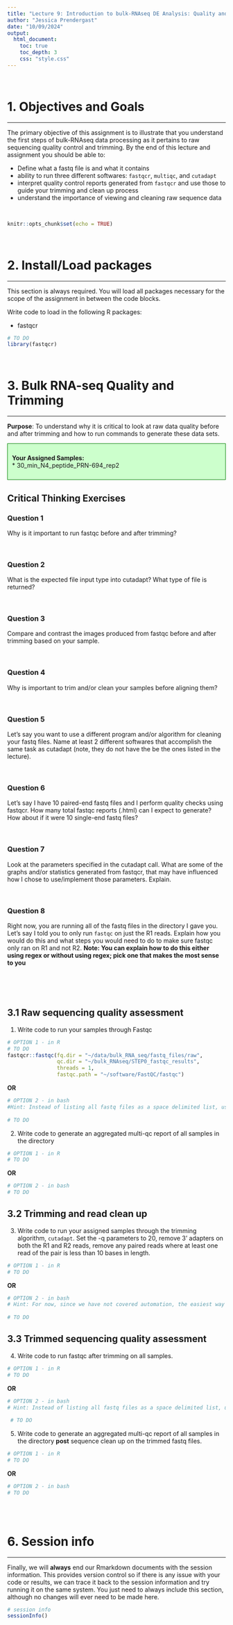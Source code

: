 ```yaml
---
title: "Lecture 9: Introduction to bulk-RNAseq DE Analysis: Quality and Trimming"
author: "Jessica Prendergast"
date: "10/09/2024"
output: 
  html_document:
    toc: true
    toc_depth: 3
    css: "style.css"  
---
```

<br/>  


# 1. Objectives and Goals  
*** 

The primary objective of this assignment is to illustrate that you understand the first steps of bulk-RNAseq data processing as it pertains to raw sequencing quality control and trimming.  By the end of this lecture and assignment you should be able to:

- Define what a fastq file is and what it contains
- ability to run three different softwares: `fastqcr`, `multiqc`, and `cutadapt`
- interpret quality control reports generated from `fastqcr` and use those to guide your trimming and clean up process  
- understand the importance of viewing and cleaning raw sequence data

<br/>
  
```r
knitr::opts_chunk$set(echo = TRUE)
```

<br/>

# 2. Install/Load packages  
*** 

This section is always required.  You will load all packages necessary for the scope of the assignment in between the code blocks.  

Write code to load in the following R packages:  

* fastqcr  

```r
# TO DO
library(fastqcr)
```

<br/>

# 3. Bulk RNA-seq Quality and Trimming  
***

**Purpose**:  To understand why it is critical to look at raw data quality before and after trimming and how to run commands to generate these data sets.  


<div style="background-color: #cfc ; padding: 10px; border: 1px solid green;"> 
**Your Assigned Samples:**  
* 30_min_N4_peptide_PRN-694_rep2    

</div>


## **Critical Thinking Exercises**   {.tabset .tabset-fade .tabset-pills}  


### Question 1  
Why is it important to run fastqc before and after trimming?  

<br/>  

### Question 2  
What is the expected file input type into cutadapt?  What type of file is returned? 

<br/>  

### Question 3  
Compare and contrast the images produced from fastqc before and after trimming based on your sample.  

<br/>  

### Question 4  
Why is important to trim and/or clean your samples before aligning them?  

<br/> 

### Question 5  
Let's say you want to use a different program and/or algorithm for cleaning your fastq files.  Name at least 2 different softwares that accomplish the same task as cutadapt (note, they do not have the be the ones listed in the lecture).  

<br/>  

### Question 6  
Let's say I have 10 paired-end fastq files and I perform quality checks using fastqcr.  How many total fastqc reports (.html) can I expect to generate?  How about if it were 10 single-end fastq files?  

<br/>  

### Question 7  
Look at the parameters specified in the cutadapt call.  What are some of the graphs and/or statistics generated from fastqcr, that may have influenced how I chose to use/implement those parameters.  Explain.  

<br/>  

### Question 8  
Right now, you are running all of the fastq files in the directory I gave you. Let's say I told you to only run `fastqc` on just the R1 reads.  Explain how you would do this and what steps you would need to do to make sure fastqc only ran on R1 and not R2.  **Note: You can explain how to do this either using regex or without using regex; pick one that makes the most sense to you**  


<br/>  
<br/>  


## 3.1 Raw sequencing quality assessment  
1.  Write code to run your samples through Fastqc  

```r
# OPTION 1 - in R
# TO DO
fastqcr::fastqc(fq.dir = "~/data/bulk_RNA_seq/fastq_files/raw",
                qc.dir = "~/bulk_RNAseq/STEP0_fastqc_results",
                threads = 1,
                fastqc.path = "~/software/FastQC/fastqc")
```

**OR**  

```bash
# OPTION 2 - in bash
#Hint: Instead of listing all fastq files as a space delimited list, use a regex to grab all the fastq files
 
# TO DO

```

2.  Write code to generate an aggregated multi-qc report of all samples in the directory  
```r
# OPTION 1 - in R
# TO DO

```

**OR**

```bash
# OPTION 2 - in bash
# TO DO

```

## 3.2 Trimming and read clean up  

3.  Write code to run your assigned samples through the trimming algorithm, `cutadapt`.  Set the -q parameters to 20, remove 3' adapters on both the R1 and R2 reads, remove any paired reads where at least one read of the pair is less than 10 bases in length.  

```r
# OPTION 1 - in R
# TO DO

```

**OR**  

```bash
# OPTION 2 - in bash
# Hint: For now, since we have not covered automation, the easiest way to do this is to call the command for each sample.
 
# TO DO

```

## 3.3 Trimmed sequencing quality assessment  

4.  Write code to run fastqc after trimming on all samples.  
```r
# OPTION 1 - in R
# TO DO

```

**OR**  

```bash
# OPTION 2 - in bash
# Hint: Instead of listing all fastq files as a space delimited list, use a regex to grab all the fastq files
 
 # TO DO

```
5.  Write code to generate an aggregated multi-qc report of all samples in the directory **post** sequence clean up on the trimmed fastq files.  
```r
# OPTION 1 - in R
# TO DO

```

**OR**  

```bash
# OPTION 2 - in bash
# TO DO

```
<br/>
<br/>


# 6. Session info
*** 

Finally, we will __always__ end our Rmarkdown documents with the session information.  This provides version control so if there is any issue with your code or results, we can trace it back to the session information and try running it on the same system.  You just need to always include this section, although no changes will ever need to be made here.

```r
# session info
sessionInfo()
```